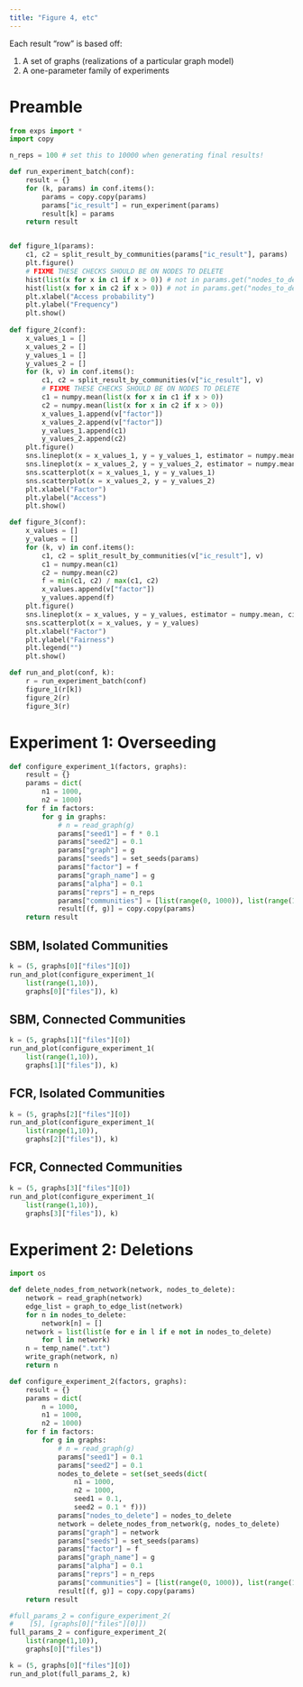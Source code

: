 ```yaml
---
title: "Figure 4, etc"
---
```


Each result "row" is based off:

1. A set of graphs (realizations of a particular graph model)
2. A one-parameter family of experiments

# Preamble

```python
from exps import *
import copy

n_reps = 100 # set this to 10000 when generating final results!

def run_experiment_batch(conf):
    result = {}
    for (k, params) in conf.items():
        params = copy.copy(params)
        params["ic_result"] = run_experiment(params)
        result[k] = params
    return result


def figure_1(params):
    c1, c2 = split_result_by_communities(params["ic_result"], params)
    plt.figure()
    # FIXME THESE CHECKS SHOULD BE ON NODES TO DELETE
    hist(list(x for x in c1 if x > 0)) # not in params.get("nodes_to_delete", [])))
    hist(list(x for x in c2 if x > 0)) # not in params.get("nodes_to_delete", [])))
    plt.xlabel("Access probability")
    plt.ylabel("Frequency")
    plt.show()
    
def figure_2(conf):
    x_values_1 = []
    x_values_2 = []
    y_values_1 = []
    y_values_2 = []
    for (k, v) in conf.items():
        c1, c2 = split_result_by_communities(v["ic_result"], v)
        # FIXME THESE CHECKS SHOULD BE ON NODES TO DELETE
        c1 = numpy.mean(list(x for x in c1 if x > 0))
        c2 = numpy.mean(list(x for x in c2 if x > 0))
        x_values_1.append(v["factor"])
        x_values_2.append(v["factor"])
        y_values_1.append(c1)
        y_values_2.append(c2)
    plt.figure()
    sns.lineplot(x = x_values_1, y = y_values_1, estimator = numpy.mean, ci = 95)
    sns.lineplot(x = x_values_2, y = y_values_2, estimator = numpy.mean, ci = 95)
    sns.scatterplot(x = x_values_1, y = y_values_1)
    sns.scatterplot(x = x_values_2, y = y_values_2)
    plt.xlabel("Factor")
    plt.ylabel("Access")
    plt.show()

def figure_3(conf):
    x_values = []
    y_values = []
    for (k, v) in conf.items():
        c1, c2 = split_result_by_communities(v["ic_result"], v)
        c1 = numpy.mean(c1)
        c2 = numpy.mean(c2)
        f = min(c1, c2) / max(c1, c2)
        x_values.append(v["factor"])
        y_values.append(f)
    plt.figure()
    sns.lineplot(x = x_values, y = y_values, estimator = numpy.mean, ci = 95)
    sns.scatterplot(x = x_values, y = y_values)
    plt.xlabel("Factor")
    plt.ylabel("Fairness")
    plt.legend("")
    plt.show()

def run_and_plot(conf, k):
    r = run_experiment_batch(conf)
    figure_1(r[k])
    figure_2(r)
    figure_3(r)
```

# Experiment 1: Overseeding
 
```python
def configure_experiment_1(factors, graphs):
    result = {}
    params = dict(
        n1 = 1000,
        n2 = 1000)
    for f in factors:
        for g in graphs:
            # n = read_graph(g)
            params["seed1"] = f * 0.1
            params["seed2"] = 0.1 
            params["graph"] = g
            params["seeds"] = set_seeds(params)
            params["factor"] = f
            params["graph_name"] = g
            params["alpha"] = 0.1
            params["reprs"] = n_reps
            params["communities"] = [list(range(0, 1000)), list(range(1000, 2000))]
            result[(f, g)] = copy.copy(params)
    return result
```

## SBM, Isolated Communities

```python
k = (5, graphs[0]["files"][0])
run_and_plot(configure_experiment_1(
    list(range(1,10)),
    graphs[0]["files"]), k)
```

## SBM, Connected Communities

```python
k = (5, graphs[1]["files"][0])
run_and_plot(configure_experiment_1(
    list(range(1,10)),
    graphs[1]["files"]), k)
```

## FCR, Isolated Communities

```python
k = (5, graphs[2]["files"][0])
run_and_plot(configure_experiment_1(
    list(range(1,10)),
    graphs[2]["files"]), k)
```

## FCR, Connected Communities

```python
k = (5, graphs[3]["files"][0])
run_and_plot(configure_experiment_1(
    list(range(1,10)),
    graphs[3]["files"]), k)
```

# Experiment 2: Deletions

```python
import os

def delete_nodes_from_network(network, nodes_to_delete):
    network = read_graph(network)
    edge_list = graph_to_edge_list(network)
    for n in nodes_to_delete:
        network[n] = []
    network = list(list(e for e in l if e not in nodes_to_delete)
        for l in network)
    n = temp_name(".txt")
    write_graph(network, n)
    return n

def configure_experiment_2(factors, graphs):
    result = {}
    params = dict(
        n = 1000,
        n1 = 1000,
        n2 = 1000)
    for f in factors:
        for g in graphs:
            # n = read_graph(g)
            params["seed1"] = 0.1
            params["seed2"] = 0.1
            nodes_to_delete = set(set_seeds(dict(
                n1 = 1000,
                n2 = 1000,
                seed1 = 0.1,
                seed2 = 0.1 * f)))
            params["nodes_to_delete"] = nodes_to_delete
            network = delete_nodes_from_network(g, nodes_to_delete)
            params["graph"] = network
            params["seeds"] = set_seeds(params)
            params["factor"] = f
            params["graph_name"] = g
            params["alpha"] = 0.1
            params["reprs"] = n_reps
            params["communities"] = [list(range(0, 1000)), list(range(1000, 2000))]
            result[(f, g)] = copy.copy(params)
    return result

#full_params_2 = configure_experiment_2(
#    [5], [graphs[0]["files"][0]])
full_params_2 = configure_experiment_2(
    list(range(1,10)),
    graphs[0]["files"])

k = (5, graphs[0]["files"][0])
run_and_plot(full_params_2, k)
```
